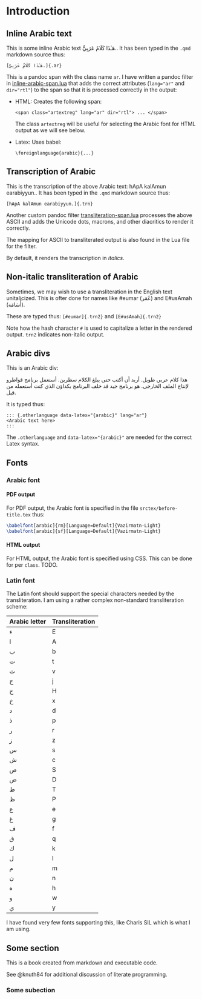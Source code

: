 # Introduction {#sec-introduction}

## Inline Arabic text

This is some inline Arabic text [هَـٰذَا كَلَامٌ عَرَبِيٌّ.]{.ar}. 
It has been typed in the `.qmd` markdown source thus:

```
[هَـٰذَا كَلَامٌ عَرَبِيٌّ.]{.ar}
```

This is a pandoc span with the class name `ar`. I have written a pandoc filter in 
[inline-arabic-span.lua](https://github.com/adamiturabi/quarto-arabic-mwe/blob/main/_extensions/arabic-support/inline-arabic-span.lua)
that adds the correct attributes (`lang="ar"` and `dir="rtl"`) to the span so that it is processed correctly in the output:

+ HTML: Creates the following span:
  
  ```
  <span class="artextreg" lang="ar" dir="rtl"> ... </span>
  ```

  The class `artextreg` will be useful for selecting the Arabic font for HTML output as we will see below.

+ Latex: Uses babel:

  ```
  \foreignlanguage{arabic}{...}
  ```

## Transcription of Arabic

This is the transcription of the above Arabic text: [hApA kalAmun earabiyyun.]{.trn}. 
It has been typed in the `.qmd` markdown source thus:

```
[hApA kalAmun earabiyyun.]{.trn}
```

Another custom pandoc filter 
[transliteration-span.lua](https://github.com/adamiturabi/quarto-arabic-mwe/blob/main/_extensions/arabic-support/transliteration-span.lua)
processes the above ASCII and adds the Unicode dots, macrons, and other diacritics to render it correctly.

The mapping for ASCII to transliterated output is also found in the Lua file for the filter.

By default, it renders the transcription in _italics_.

## Non-italic transliteration of Arabic

Sometimes, we may wish to use a transliteration in the English text unitalicized. This is ofter done for names like
[#eumar]{.trn2} ([عُمَر]{.ar}) and [E#usAmah]{.trn2} ([أُسَامَة]{.ar}).

These are typed thus: `[#eumar]{.trn2}` and `[E#usAmah]{.trn2}`

Note how the hash character `#` is used to capitalize a letter in the rendered output. `trn2` indicates non-italic output.

## Arabic divs

This is an Arabic div:

::: {.otherlanguage data-latex="{arabic}" lang="ar"}
هذا كلام عربي طويل. أريد أن أكتب حتى يبلغ الكلام سطرين. أستعمل برنامج قواطرو لإنتاج الملف الخارجي. هو برنامج جيد قد خلف البرنامج بكداؤن الذي كنت أستعمله من قبل.
:::

It is typed thus:

```
::: {.otherlanguage data-latex="{arabic}" lang="ar"}
<Arabic text here>
:::
```

The `.otherlanguage` and `data-latex="{arabic}"` are needed for the correct Latex syntax.

## Fonts

### Arabic font

#### PDF output

For PDF output, the Arabic font is specified in the file `srctex/before-title.tex` thus:

```tex
\babelfont[arabic]{rm}[Language=Default]{Vazirmatn-Light}
\babelfont[arabic]{sf}[Language=Default]{Vazirmatn-Light}
```

#### HTML output

For HTML output, the Arabic font is specified using CSS. This can be done for per `class`. TODO.

### Latin font

The Latin font should support the special characters needed by the transliteration. I am using a rather complex non-standard transliteration scheme:

| Arabic letter | Transliteration |
|:--|:--|
|[ء]{.ar} | [E]{.trn2} |
|[ا]{.ar} | [A]{.trn2} |
|[ب]{.ar} | [b]{.trn2} |
|[ت]{.ar} | [t]{.trn2} |
|[ث]{.ar} | [v]{.trn2} |
|[ج]{.ar} | [j]{.trn2} |
|[ح]{.ar} | [H]{.trn2} |
|[خ]{.ar} | [x]{.trn2} |
|[د]{.ar} | [d]{.trn2} |
|[ذ]{.ar} | [p]{.trn2} |
|[ر]{.ar} | [r]{.trn2} |
|[ز]{.ar} | [z]{.trn2} |
|[س]{.ar} | [s]{.trn2} |
|[ش]{.ar} | [c]{.trn2} |
|[ص]{.ar} | [S]{.trn2} |
|[ض]{.ar} | [D]{.trn2} |
|[ط]{.ar} | [T]{.trn2} |
|[ظ]{.ar} | [P]{.trn2} |
|[ع]{.ar} | [e]{.trn2} |
|[غ]{.ar} | [g]{.trn2} |
|[ف]{.ar} | [f]{.trn2} |
|[ق]{.ar} | [q]{.trn2} |
|[ك]{.ar} | [k]{.trn2} |
|[ل]{.ar} | [l]{.trn2} |
|[م]{.ar} | [m]{.trn2} |
|[ن]{.ar} | [n]{.trn2} |
|[ه]{.ar} | [h]{.trn2} |
|[و]{.ar} | [w]{.trn2} |
|[ي]{.ar} | [y]{.trn2} |

I have found very few fonts supporting this, like Charis SIL which is what I am using.

## Some section

This is a book created from markdown and executable code.

See @knuth84 for additional discussion of literate programming.

\lipsum[1-3]

### Some subection

\lipsum[4-9]

